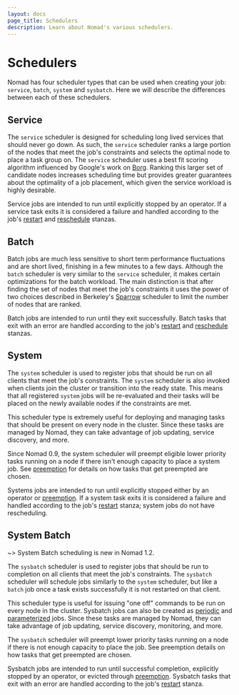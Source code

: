 ```yaml
---
layout: docs
page_title: Schedulers
description: Learn about Nomad's various schedulers.
---
```


# Schedulers

Nomad has four scheduler types that can be used when creating your job:
`service`, `batch`, `system` and `sysbatch`. Here we will describe the differences
between each of these schedulers.

## Service

The `service` scheduler is designed for scheduling long lived services that
should never go down. As such, the `service` scheduler ranks a large portion
of the nodes that meet the job's constraints and selects the optimal node to
place a task group on. The `service` scheduler uses a best fit scoring algorithm
influenced by Google's work on [Borg]. Ranking this larger set of candidate
nodes increases scheduling time but provides greater guarantees about the
optimality of a job placement, which given the service workload is highly
desirable.

Service jobs are intended to run until explicitly stopped by an operator. If a
service task exits it is considered a failure and handled according to the job's
[restart] and [reschedule] stanzas.

## Batch

Batch jobs are much less sensitive to short term performance fluctuations and
are short lived, finishing in a few minutes to a few days. Although the `batch`
scheduler is very similar to the `service` scheduler, it makes certain
optimizations for the batch workload. The main distinction is that after finding
the set of nodes that meet the job's constraints it uses the power of two
choices described in Berkeley's [Sparrow] scheduler to limit the number of nodes
that are ranked.

Batch jobs are intended to run until they exit successfully. Batch tasks that
exit with an error are handled according to the job's [restart] and [reschedule]
stanzas.

## System

The `system` scheduler is used to register jobs that should be run on all
clients that meet the job's constraints. The `system` scheduler is also invoked
when clients join the cluster or transition into the ready state. This means
that all registered `system` jobs will be re-evaluated and their tasks will be
placed on the newly available nodes if the constraints are met.

This scheduler type is extremely useful for deploying and managing tasks that
should be present on every node in the cluster. Since these tasks are
managed by Nomad, they can take advantage of job updating,
service discovery, and more.

Since Nomad 0.9, the system scheduler will preempt eligible lower priority
tasks running on a node if there isn't enough capacity to place a system job.
See [preemption] for details on how tasks that get preempted are chosen.

Systems jobs are intended to run until explicitly stopped either by an operator
or [preemption]. If a system task exits it is considered a failure and handled
according to the job's [restart] stanza; system jobs do not have rescheduling.

## System Batch

~> System Batch scheduling is new in Nomad 1.2.

The `sysbatch` scheduler is used to register jobs that should be run to completion
on all clients that meet the job's constraints. The `sysbatch` scheduler will
schedule jobs similarly to the `system` scheduler, but like a `batch` job once a
task exists successfully it is not restarted on that client.

This scheduler type is useful for issuing "one off" commands to be run on every
node in the cluster. Sysbatch jobs can also be created as [periodic] and [parameterized]
jobs. Since these tasks are managed by Nomad, they can take advantage of job
updating, service discovery, monitoring, and more.

The `sysbatch` scheduler will preempt lower priority tasks running on a node if there
is not enough capacity to place the job. See preemption details on how tasks that
get preempted are chosen.

Sysbatch jobs are intended to run until successful completion, explicitly stopped
by an operator, or evicted through [preemption]. Sysbatch tasks that exit with an
error are handled according to the job's [restart] stanza.

[borg]: https://research.google.com/pubs/pub43438.html

[parameterized]: /docs/job-specification/parameterized

[periodic]: /docs/job-specification/periodic

[preemption]: /docs/internals/scheduling/preemption

[restart]: /docs/job-specification/restart

[reschedule]: /docs/job-specification/reschedule

[sparrow]: https://cs.stanford.edu/~matei/papers/2013/sosp_sparrow.pdf
